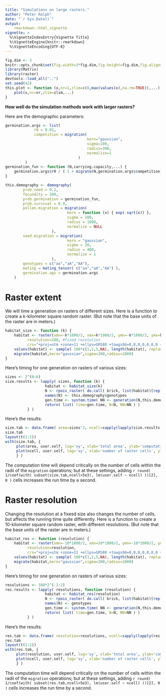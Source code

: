 ```yaml
---
title: "Simulations on large rasters."
author: "Peter Ralph"
date: "`r Sys.Date()`"
output: 
    rmarkdown::html_vignette
vignette: >
  %\VignetteIndexEntry{Vignette Title}
  %\VignetteEngine{knitr::rmarkdown}
  %\VignetteEncoding{UTF-8}
---
```



```r
fig.dim <- 3
knitr::opts_chunk$set(fig.width=3*fig.dim,fig.height=fig.dim,fig.align='center')
library(Matrix)
library(raster)
devtools::load_all("..")
set.seed(42)
this.plot <- function (x,nr=1,zlim=c(0,max(values(x),na.rm=TRUE)),...) {
    plot(x,nr=nr,zlim=zlim,...)
}
```

**How well do the simulation methods work with larger rasters?**

Here are the demographic parameters:
```r
germination.args <- list( 
             r0 = 0.01,
             competition = migration(
                                     kern="gaussian",
                                     sigma=100,
                                     radius=300,
                                     normalize=1
                                 )
         )
germination_fun <- function (N,carrying.capacity,...) {
    germination.args$r0 / ( 1 + migrate(N,germination.args$competition)/carrying.capacity )
}

this.demography <- demography(
        prob.seed = 0.2,
        fecundity = 200,
        prob.germination = germination_fun,
        prob.survival = 0.9,
        pollen.migration = migration(
                            kern = function (x) { exp(-sqrt(x)) },
                            sigma = 100,
                            radius = 1000,
                            normalize = NULL
                     ),
        seed.migration = migration(
                            kern = "gaussian",
                            sigma = 20,
                            radius = 400,
                            normalize = 1
                     ),
        genotypes = c("aa","aA","AA"),
        mating = mating_tensor( c("aa","aA","AA") ),
        germination.ags = germination.args
    )
```

Raster extent
=============

We will time a generation on rasters of different sizes.
Here is a function to create a $k$-kilometer square random raster.
(But note that the base units of the raster are in meters.)
```r
habitat_size <- function (k) {
    habitat <- raster(xmn=-k*1000/2, xmx=k*1000/2, ymn=-k*1000/2, ymx=k*1000/2, 
          resolution=100, #fixed resolution
          crs="+proj=utm +zone=11 +ellps=GRS80 +towgs84=0,0,0,0,0,0,0 +units=m +no_defs")
    values(habitat) <- sample( 100*c(1,2,5,NA), length(habitat), replace=TRUE )
    migrate(habitat,kern="gaussian",sigma=200,radius=1000)
}
```

Here's timing for one generation on rasters of various sizes:
```r
sizes <- 2^(0:6)
size.results <- lapply( sizes, function (k) {
                  habitat <- habitat_size(k)
                  N <- rpois_raster( do.call( brick, list(habitat)[rep(1,length(this.demography$genotypes))] ) )
                  names(N) <- this.demography$genotypes
                  gen.time <- system.time( NN <- generation(N,this.demography,carrying.capacity=habitat) )
                  return( list( time=gen.time, N=N, NN=NN ) )
          } )
```

Here's the results:
```r
size.tab <- data.frame( area=sizes^2, ncell=sapply(lapply(size.results,"[[","N"),ncell), t(sapply( size.results, "[[", "time" )) )
size.tab
layout(t(1:2))
with(size.tab, {
     plot(area, user.self, log='xy', xlab='total area', ylab='computation time (sec)') 
     plot(ncell, user.self, log='xy', xlab='number of raster cells', ylab='computation time (sec)') 
     } )
```

The computation time will depend critically on the number of cells within the radii
of the `migration` operations;
but at these settings, adding
`r round( 1/coef(with( subset(size.tab,ncell>5e3), lm(user.self ~ ncell) ))[2], 0 )`
cells increases the run time by a second.


Raster resolution
=================

Changing the resolution at a fixesd size also changes the number of cells,
but affects the running time quite differently.
Here is a function to create a 10-kilometer square random raster, with different resolutions.
(But note that the base units of the raster are in meters.)
```r
habitat_res <- function (resolution) {
    habitat <- raster(xmn=-10*1000/2, xmx=10*1000/2, ymn=-10*1000/2, ymx=10*1000/2, 
          resolution=resolution,
          crs="+proj=utm +zone=11 +ellps=GRS80 +towgs84=0,0,0,0,0,0,0 +units=m +no_defs")
    values(habitat) <- sample( 100*c(1,2,5,NA), length(habitat), replace=TRUE )
    migrate(habitat,kern="gaussian",sigma=200,radius=1000)
}
```

Here's timing for one generation on rasters of various sizes:
```r
resolutions <- 100*2^(-2:2)
res.results <- lapply( resolutions, function (resolution) {
                  habitat <- habitat_res(resolution)
                  N <- rpois_raster( do.call( brick, list(habitat)[rep(1,length(this.demography$genotypes))] ) )
                  names(N) <- genotypes
                  gen.time <- system.time( NN <- generation(N,this.demography,carrying.capacity=habitat) )
                  return( list( time=gen.time, N=N, NN=NN ) )
          } )
```

Here's the results:
```r
res.tab <- data.frame( resolution=resolutions, ncell=sapply(lapply(res.results,"[[","N"),ncell), t(sapply( res.results, "[[", "time" )) )
res.tab
layout(t(1:2))
with(res.tab, {
     plot(resolution, user.self, log='xy', xlab='total area', ylab='computation time (sec)') 
     plot(ncell, user.self, log='xy', xlab='number of raster cells', ylab='computation time (sec)') 
     } )
```

The computation time will depend critically on the number of cells within the radii
of the `migration` operations;
but at these settings, adding
`r round( 1/coef(with( subset(res.tab,ncell>5e3), lm(user.self ~ ncell) ))[2], 0 )`
cells increases the run time by a second.


